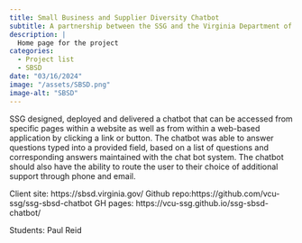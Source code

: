```yaml
---
title: Small Business and Supplier Diversity Chatbot
subtitle: A partnership between the SSG and the Virginia Department of Small Business and Supplier Diversity (SBSD)
description: |
  Home page for the project
categories:
  - Project list
  - SBSD
date: "03/16/2024"
image: "/assets/SBSD.png"
image-alt: "SBSD"
---
```


SSG designed, deployed and delivered a chatbot that can be accessed from specific pages within a website as well as from within a web-based application by clicking a link or button. The chatbot was able to answer questions typed into a provided field, based on a list of questions and corresponding answers maintained with the chat bot system. The chatbot should also have the ability to route the user to their choice of additional support through phone and email.

Client site: https://sbsd.virginia.gov/
Github repo:https://github.com/vcu-ssg/ssg-sbsd-chatbot
GH pages: https://vcu-ssg.github.io/ssg-sbsd-chatbot/


Students: Paul Reid



